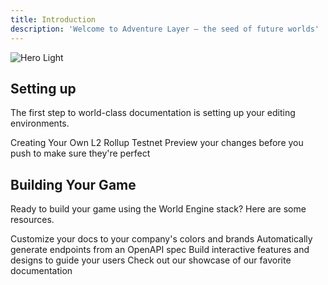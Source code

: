 ```yaml
---
title: Introduction
description: 'Welcome to Adventure Layer — the seed of future worlds'
---
```


<img
  className="block dark:hidden"
  src="/logo/logo_light.png"
  alt="Hero Light"
/>


## Setting up

The first step to world-class documentation is setting up your editing environments.

<CardGroup cols={2}>
  <Card
    title="Quick Start"
    icon="pen-to-square"
    href="./quickstart"
  >
    Creating Your Own L2 Rollup Testnet
  </Card>
  <Card
    title="Preview Changes"
    icon="image"
    href="https://mintlify.com/docs/development"
  >
    Preview your changes before you push to make sure they're perfect
  </Card>
</CardGroup>

## Building Your Game

Ready to build your game using the World Engine stack? Here are some resources.

<CardGroup cols={2}>
  <Card
    title="Customize Style"
    icon="palette"
    href="https://mintlify.com/docs/settings/global"
  >
    Customize your docs to your company's colors and brands
  </Card>
  <Card
    title="Reference APIs"
    icon="code"
    href="https://mintlify.com/docs/api-playground/openapi"
  >
    Automatically generate endpoints from an OpenAPI spec
  </Card>
  <Card
    title="Add Components"
    icon="screwdriver-wrench"
    href="https://mintlify.com/docs/components/accordion"
  >
    Build interactive features and designs to guide your users
  </Card>
  <Card
    title="Get Inspiration"
    icon="stars"
    href="https://mintlify.com/customers"
  >
    Check out our showcase of our favorite documentation
  </Card>
</CardGroup>

